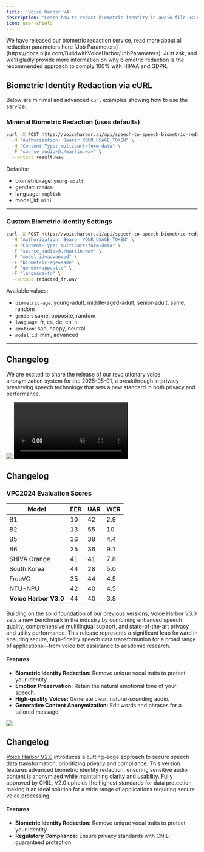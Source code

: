 ```yaml
---
title: 'Voice Harbor V4'
description: "Learn how to redact biometric identity in audio file using Voice Harbor's API."
icon: user-shield
---
```


<Tip>
  We have released our biometric redaction service, read more about all redaction parameters here [Job Parameters](https://docs.nijta.com/BuildwithVoiceHarbor/JobParameters). Just ask, and we'll gladly provide more information on why biometric redaction is the recommended approach to comply 100% with HIPAA and GDPR.
</Tip>

## Biometric Identity Redaction via cURL

Below are minimal and advanced `curl` examples showing how to use the service.

### Minimal Biometric Redaction (uses defaults)

```bash
curl -X POST https://voiceharbor.ai/api/speech-to-speech-biometric-redaction \
  -H "Authorization: Bearer YOUR_USAGE_TOKEN" \
  -H "Content-Type: multipart/form-data" \
  -F "source_audio=@./martin.wav" \
  --output result.wav
```

Defaults:
- biometric-age: `young-adult`
- gender: `random`
- language: `english`
- model_id: `mini`

---

### Custom Biometric Identity Settings

```bash
curl -X POST https://voiceharbor.ai/api/speech-to-speech-biometric-redaction \
  -H "Authorization: Bearer YOUR_USAGE_TOKEN" \
  -H "Content-Type: multipart/form-data" \
  -F "source_audio=@./martin.wav" \
  -F "model_id=advanced" \
  -F "biometric-age=same" \
  -F "gender=opposite" \
  -F "language=fr" \
  --output redacted_fr.wav
```

Available values:
- `biometric-age`: young-adult, middle-aged-adult, senior-adult, same, random
- `gender`: same, opposite, random
- `language`: fr, es, de, en, it
- `emotion`: sad, happy, neutral
- `model_id`: mini, advanced

---

## Changelog

We are excited to share the release of our revolutionary voice anonymization system for the 2025-05-01, a breakthrough in privacy-preserving speech technology that sets a new standard in both privacy and performance.

<Update label="Mai 2025 Release" description="Voice Harbor V3.0">
  <Frame>
    <img className="block" src="/images/vh3b.png" />
    <video id="biovh2" autoPlay controls loop muted playsInline>
      <source src="/images/vh2.mp4" type="video/mp4" />
      Your browser does not support the video tag.
    </video>
  </Frame>

  ## Changelog

  ### VPC2024 Evaluation Scores
  
  | Model           | EER | UAR | WER |
  | --------------- | --- | --- | --- |
  | B1              | 10  | 42  | 2.9 |
  | B2              | 13  | 55  | 10  |
  | B5              | 36  | 38  | 4.4 |
  | B6              | 25  | 36  | 9.1 |
  | SHIVA Orange    | 41  | 41  | 7.8 |
  | South Korea     | 44  | 28  | 5.0 |
  | FreeVC          | 35  | 44  | 4.5 |
  | NTU-NPU         | 42  | 40  | 4.5 |
  | **Voice Harbor V3.0** | 44  | 40  | 3.8 |

  Building on the solid foundation of our previous versions, Voice Harbor V3.0 sets a new benchmark in the industry by combining enhanced speech quality, comprehensive multilingual support, and state-of-the-art privacy and utility performance. This release represents a significant leap forward in ensuring secure, high-fidelity speech data transformation for a broad range of applications—from voice bot assistance to academic research.

  #### Features

  * **Biometric Identity Redaction:** Remove unique vocal traits to protect your identity.
  * **Emotion Preservation:** Retain the natural emotional tone of your speech.
  * **High-quality Voices:** Generate clear, natural-sounding audio.
  * **Generative Content Anonymization:** Edit words and phrases for a tailored message.
</Update>

<Update label="2024-04-01" description="Voice Harbor V2.0">
  <Frame>
    <img className="block" src="/images/vh2b.png" />
  </Frame>

  ## Changelog

  [Voice Harbor V2.0](https://app.nijta.com/) introduces a cutting-edge approach to secure speech data transformation, prioritizing privacy and compliance. This version features advanced biometric identity redaction, ensuring sensitive audio content is anonymized while maintaining clarity and usability. Fully approved by CNIL, V2.0 upholds the highest standards for data protection, making it an ideal solution for a wide range of applications requiring secure voice processing.

  #### Features

  * **Biometric Identity Redaction:** Remove unique vocal traits to protect your identity.
  * **Regulatory Compliance:** Ensure privacy standards with CNIL-guaranteed protection.
</Update>
